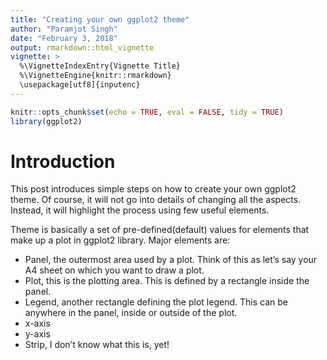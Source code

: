 ```yaml
---
title: "Creating your own ggplot2 theme"
author: "Paramjot Singh"
date: "February 3, 2018"
output: rmarkdown::html_vignette
vignette: >
  %\VignetteIndexEntry{Vignette Title}
  %\VignetteEngine{knitr::rmarkdown}
  \usepackage[utf8]{inputenc}
---
```

```r
knitr::opts_chunk$set(echo = TRUE, eval = FALSE, tidy = TRUE)
library(ggplot2)

```
# Introduction
This post introduces simple steps on how to create your own ggplot2 theme. Of course, it will not go into details of changing all the aspects. Instead, it will highlight the process using few useful elements.

Theme is basically a set of pre-defined(default) values for elements that make up a plot in ggplot2 library. Major elements are:

- Panel, the outermost area used by a plot. Think of this as let's say your A4 sheet on which you want to draw a plot.
- Plot, this is the plotting area. This is defined by a rectangle inside the panel.
- Legend, another rectangle defining the plot legend. This can be anywhere in the panel, inside or outside of the plot.
- x-axis
- y-axis
- Strip, I don't know what this is, yet!

